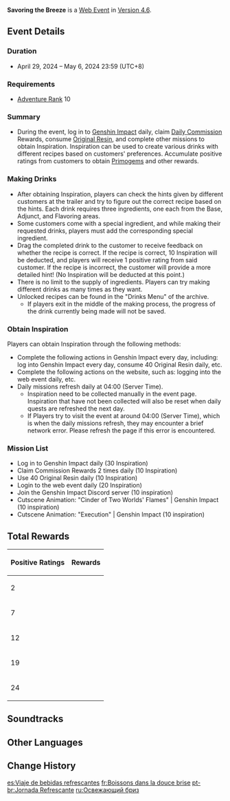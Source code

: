 {{Event Tabs}}
{{Event
|name              = Savoring the Breeze
|image             = Savoring the Breeze.png
|type              = Web
|group             = <!--Flagship/Login/Submission-->
|time_known        = yes
|time_start        = 2024-04-29 00:00:00
|time_start_offset = UTC+8
|time_end          = 2024-05-06 23:59:59
|time_end_offset   = UTC+8
|link              = https://www.hoyolab.com/article/27880536
|link2             = https://act.hoyoverse.com/ys/event/e20240429business-ad4okq/index.html
|link2name         = Event Page
|characters        = Antila;Arlecchino;Arouet;Furina;Heinry;Liben;Mela;Muirne;Navia;Neuvillette;Paimon;Salsa;Traveler;Xavier
}}
{{Description|Come make some drinks and enjoy the gentle breeze~}}
'''Savoring the Breeze''' is a [[Web Event]] in [[Version 4.6]].

==Event Details==
===Duration===
* April 29, 2024 – May 6, 2024 23:59 (UTC+8)

===Requirements===
* [[Adventure Rank]] 10

===Summary===
* During the event, log in to [[Genshin Impact]] daily, claim [[Daily Commission]] Rewards, consume [[Original Resin]], and complete other missions to obtain Inspiration. Inspiration can be used to create various drinks with different recipes based on customers' preferences. Accumulate positive ratings from customers to obtain [[Primogem]]s and other rewards.

===Making Drinks===
* After obtaining Inspiration, players can check the hints given by different customers at the trailer and try to figure out the correct recipe based on the hints. Each drink requires three ingredients, one each from the Base, Adjunct, and Flavoring areas.
* Some customers come with a special ingredient, and while making their requested drinks, players must add the corresponding special ingredient.
* Drag the completed drink to the customer to receive feedback on whether the recipe is correct. If the recipe is correct, 10 Inspiration will be deducted, and players will receive 1 positive rating from said customer. If the recipe is incorrect, the customer will provide a more detailed hint! (No Inspiration will be deducted at this point.)
* There is no limit to the supply of ingredients. Players can try making different drinks as many times as they want.
* Unlocked recipes can be found in the "Drinks Menu" of the archive.
** If players exit in the middle of the making process, the progress of the drink currently being made will not be saved.

===Obtain Inspiration===
Players can obtain Inspiration through the following methods:

* Complete the following actions in Genshin Impact every day, including: log into Genshin Impact every day, consume 40 Original Resin daily, etc.
* Complete the following actions on the website, such as: logging into the web event daily, etc.
* Daily missions refresh daily at 04:00 (Server Time).
** Inspiration need to be collected manually in the event page. Inspiration that have not been collected will also be reset when daily quests are refreshed the next day.
** If Players try to visit the event at around 04:00 (Server Time), which is when the daily missions refresh, they may encounter a brief network error. Please refresh the page if this error is encountered.

===Mission List===
* Log in to Genshin Impact daily (30 Inspiration)
* Claim Commission Rewards 2 times daily (10 Inspiration)
* Use 40 Original Resin daily (10 Inspiration)
* Login to the web event daily (20 Inspiration)
* Join the Genshin Impact Discord server (10 inspiration)
* Cutscene Animation: "Cinder of Two Worlds' Flames" | Genshin Impact (10 inspiration)
* Cutscene Animation: "Execution" | Genshin Impact (10 inspiration)

==Total Rewards==
{|class="article-table tdc1"
!Positive Ratings
!Rewards
|-
|2
|{{Card List|delim=;|show_caption=1|Primogem*10;Mora*30,000}}
|-
|7
|{{Card List|delim=;|show_caption=1|Primogem*20;Hero's Wit*5}}
|-
|12
|{{Card List|delim=;|show_caption=1|Primogem*20;Mystic Enhancement Ore*10}}
|-
|19
|{{Card List|delim=;|show_caption=1|Primogem*30;Mora*40,000}}
|-
|24
|{{Card List|delim=;|show_caption=1|Primogem*40;Hero's Wit*5}}
|}
{{Event Rewards
|Primogem = 120
|Mystic Enhancement Ore = 10
|Hero's Wit = 10
|Mora = 70,000
|sort  = Primogem, Mystic Enhancement Ore, Hero's Wit, Mora
}}

==Soundtracks==
{{Soundtracks by Category Table|type=eventgameplay}}

==Other Languages==
{{Other Languages
|en      = Savoring the Breeze
|zhs     = 微风饮游
|zhs_rm  = Wēifēng Yǐnyóu
|zht     = 微風飲遊
|zht_rm  = Wéifēng Yǐnyóu
|zh_tl   = A Gentle Breeze, Drinks Along the Journey
|ja      = そよ風とドリンクの旅
|ja_rm   = Soyokaze to Dorinku no Tabi
|ja_tl   = 
|ko      = 바람 따라 미식 여행
|ko_rm   = 
|ko_tl   = 
|es      = Viaje de bebidas refrescantes
|es_tl   = Journey of Refreshing Drinks
|fr      = Boissons dans la douce brise
|fr_tl   = Drinks in the Soft Breeze
|ru      = Освежающий бриз
|ru_tl   = Refreshing Breeze
|th      = ดื่มด่ำไปกับสายลม
|th_rm   = 
|th_tl   = 
|vi      = Hương Vị Của Gió
|vi_tl   = 
|de      = In der sanften Brise
|de_tl   = In the Gentle Breeze
|id      = Embusan Angin Kaya Rasa
|id_tl   = Flavourful Breeze
|pt      = Jornada Refrescante
|pt_tl   = 
|tr      = İç Bir Yudum, Ferahla
|tr_tl   = 
|it      = Viaggio di sapori rinfrescanti
|it_tl   = 
}}

==Change History==
{{Change History|4.6}}

[[es:Viaje de bebidas refrescantes]]
[[fr:Boissons dans la douce brise]]
[[pt-br:Jornada Refrescante]]
[[ru:Освежающий бриз]]
